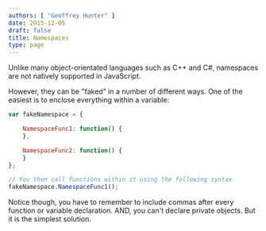 ```yaml
---
authors: [ "Geoffrey Hunter" ]
date: 2015-12-05
draft: false
title: Namespaces
type: page
---
```



Unlike many object-orientated languages such as C++ and C#, namespaces are not natively supported in JavaScript.

However, they can be "faked" in a number of different ways. One of the easiest is to enclose everything within a variable:
    
```js
var fakeNamespace = {

    NamespaceFunc1: function() {
    },

    NamespaceFunc2: function() {
    }
};

// You then call functions within it using the following syntax
fakeNamespace.NamespaceFunc1();
```

Notice though, you have to remember to include commas after every function or variable declaration. AND, you can't declare private objects. But it is the simplest solution.
